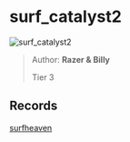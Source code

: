 
# surf_catalyst2

![surf_catalyst2](https://raw.githubusercontent.com/Sayt123/SurfMapPics/Maps-and-bonuses/csgo/surf_catalyst2.jpg)

> Author: **Razer & Billy**
>
> Tier 3

## Records

[surfheaven](https://surfheaven.eu/map/surf_catalyst2)
